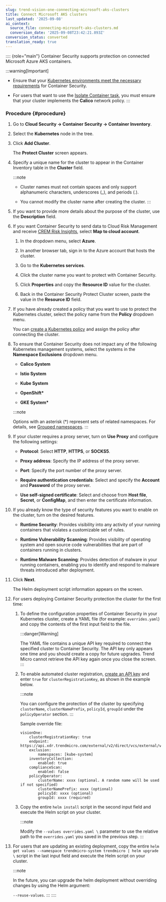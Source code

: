 ```yaml
---
slug: trend-vision-one-connecting-microsoft-aks-clusters
title: Connect Microsoft AKS clusters
last_updated: '2025-09-08'
ai_context:
  source_file: connecting-microsoft-aks-clusters.md
  conversion_date: '2025-09-08T23:42:21.893Z'
conversion_status: converted
translation_ready: true
---
```


:::: {role="main"}
Container Security supports protection on connected Microsoft Azure AKS containers.

:::warning[Important]

- Ensure that your [Kubernetes environments meet the necessary requirements](kubernetes-system-req.mdx) for Container Security.

- For users that want to use the [Isolate Container task](isolate-container-task.mdx), you must ensure that your cluster implements the **Calico** network policy.
:::

### Procedure {#procedure}

1.  Go to **Cloud Security → Container Security → Container Inventory**.

2.  Select the **Kubernetes** node in the tree.

3.  Click **Add Cluster**.

    The **Protect Cluster** screen appears.

4.  Specify a unique name for the cluster to appear in the Container Inventory table in the **Cluster** field.

    :::note

    - Cluster names must not contain spaces and only support alphanumeric characters, underscores (\_), and periods (.).

    - You cannot modify the cluster name after creating the cluster.
    :::

5.  If you want to provide more details about the purpose of the cluster, use the **Description** field.

6.  If you want Container Security to send data to Cloud Risk Management and receive [CREM Risk Insights](executive-dashboard.mdx), select **Map to cloud account**.

    1.  In the dropdown menu, select **Azure**.

    2.  In another browser tab, sign in to the Azure account that hosts the cluster.

    3.  Go to the **Kubernetes services**.

    4.  Click the cluster name you want to protect with Container Security.

    5.  Click **Properties** and copy the **Resource ID** value for the cluster.

    6.  Back in the Container Security Protect Cluster screen, paste the value in the **Resource ID** field.

7.  If you have already created a policy that you want to use to protect the Kubernetes cluster, select the policy name from the **Policy** dropdown menu.

    You can [create a Kubernetes policy](kubernetes-protection-policies.mdx) and assign the policy after connecting the cluster.

8.  To ensure that Container Security does not impact any of the following Kubernetes management systems, select the systems in the **Namespace Exclusions** dropdown menu.

    - **Calico System**

    - **Istio System**

    - **Kube System**

    - **OpenShift\***

    - **GKE System\***

    :::note

    Options with an asterisk (\*) represent sets of related namespaces. For details, see [Grouped namespaces](grouped-namespaces.mdx).
    :::

9.  If your cluster requires a proxy server, turn on **Use Proxy** and configure the following settings:

    - **Protocol**: Select **HTTP**, **HTTPS**, or **SOCKS5**.

    - **Proxy address**: Specify the IP address of the proxy server.

    - **Port**: Specify the port number of the proxy server.

    - **Require authentication credentials**: Select and specify the **Account** and **Password** of the proxy server.

    - **Use self-signed certificate**: Select and choose from **Host file**, **Secret**, or **ConfigMap**, and then enter the certificate information.

10. If you already know the type of security features you want to enable on the cluster, turn on the desired features.

    - **Runtime Security**: Provides visibility into any activity of your running containers that violates a customizable set of rules.

    - **Runtime Vulnerability Scanning**: Provides visibility of operating system and open source code vulnerabilities that are part of containers running in clusters.

    - **Runtime Malware Scanning**: Provides detection of malware in your running containers, enabling you to identify and respond to malware threats introduced after deployment.

11. Click **Next**.

    The Helm deployment script information appears on the screen.

12. For users deploying Container Security protection the cluster for the first time:

    1.  To define the configuration properties of Container Security in your Kubernetes cluster, create a YAML file (for example: `overrides.yaml`) and copy the contents of the first input field to the file.

        :::danger[Warning]

        The YAML file contains a unique API key required to connect the specified cluster to Container Security. The API key only appears one time and you should create a copy for future upgrades. Trend Micro cannot retrieve the API key again once you close the screen.
        :::

    2.  To enable automated cluster registration, [create an API key](obtain-apikey-auto-cluster-reg.mdx) and enter `true` for `clusterRegistrationKey`, as shown in the example below.

        :::note

        You can configure the protection of the cluster by specifying `clusterName`, `clusterNamePrefix`, `policyId`, `groupId` under the `policyOperator` section.
        :::

        Sample override file:

        ``` codeblock
        visionOne:
            clusterRegistrationKey: true
            endpoint: https://api.xdr.trendmicro.com/external/v2/direct/vcs/external/vcs
            exclusion: 
                namespaces: [kube-system]
            inventoryCollection:
                enabled: true
            complianceScan:
                enabled: false
            policyOperator:
                clusterName: xxxx (optional. A random name will be used if not specified)
                clusterNamePrefix: xxxx (optional)
                policyId: xxxx (optional)
                groupId: xxxx (required)
        ```

    3.  Copy the entire `helm install` script in the second input field and execute the Helm script on your cluster.

        :::note

        Modify the `--values overrides.yaml \` parameter to use the relative path to the `overrides.yaml` you saved in the previous step.
        :::

13. For users that are updating an existing deployment, copy the entire `helm get values --namespace trendmicro-system trendmicro | helm upgrade \` script in the last input field and execute the Helm script on your cluster.

    :::note

    In the future, you can upgrade the helm deployment without overriding changes by using the Helm argument:

    `--reuse-values`.
    :::
::::
